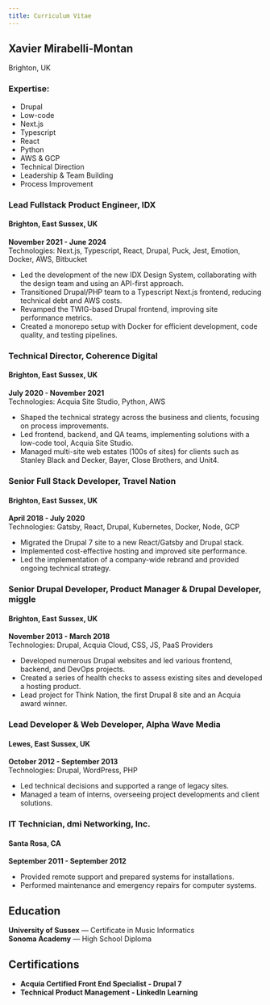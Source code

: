 ```yaml
---
title: Curriculum Vitae
---
```



## Xavier Mirabelli-Montan
Brighton, UK  

### Expertise:
- Drupal
- Low-code
- Next.js
- Typescript
- React
- Python
- AWS & GCP
- Technical Direction
- Leadership & Team Building
- Process Improvement

### Lead Fullstack Product Engineer, IDX  
#### Brighton, East Sussex, UK  
**November 2021 - June 2024**  
Technologies: Next.js, Typescript, React, Drupal, Puck, Jest, Emotion, Docker, AWS, Bitbucket

- Led the development of the new IDX Design System, collaborating with the design team and using an API-first approach.
- Transitioned Drupal/PHP team to a Typescript Next.js frontend, reducing technical debt and AWS costs.
- Revamped the TWIG-based Drupal frontend, improving site performance metrics.
- Created a monorepo setup with Docker for efficient development, code quality, and testing pipelines.

### Technical Director, Coherence Digital  
#### Brighton, East Sussex, UK  
**July 2020 - November 2021**  
Technologies: Acquia Site Studio, Python, AWS

- Shaped the technical strategy across the business and clients, focusing on process improvements.
- Led frontend, backend, and QA teams, implementing solutions with a low-code tool, Acquia Site Studio.
- Managed multi-site web estates (100s of sites) for clients such as Stanley Black and Decker, Bayer, Close Brothers, and Unit4.


### Senior Full Stack Developer, Travel Nation  
#### Brighton, East Sussex, UK  
**April 2018 - July 2020**  
Technologies: Gatsby, React, Drupal, Kubernetes, Docker, Node, GCP

- Migrated the Drupal 7 site to a new React/Gatsby and Drupal stack.
- Implemented cost-effective hosting and improved site performance.
- Led the implementation of a company-wide rebrand and provided ongoing technical strategy.

### Senior Drupal Developer, Product Manager & Drupal Developer, miggle  
#### Brighton, East Sussex, UK  
**November 2013 - March 2018**  
Technologies: Drupal, Acquia Cloud, CSS, JS, PaaS Providers

- Developed numerous Drupal websites and led various frontend, backend, and DevOps projects.
- Created a series of health checks to assess existing sites and developed a hosting product.
- Lead project for Think Nation, the first Drupal 8 site and an Acquia award winner.

### Lead Developer & Web Developer, Alpha Wave Media  
#### Lewes, East Sussex, UK  
**October 2012 - September 2013**  
Technologies: Drupal, WordPress, PHP

- Led technical decisions and supported a range of legacy sites.
- Managed a team of interns, overseeing project developments and client solutions.

### IT Technician, dmi Networking, Inc.  
#### Santa Rosa, CA  
**September 2011 - September 2012**

- Provided remote support and prepared systems for installations.
- Performed maintenance and emergency repairs for computer systems.

## Education

**University of Sussex** — Certificate in Music Informatics  
**Sonoma Academy** — High School Diploma  

## Certifications

- **Acquia Certified Front End Specialist - Drupal 7**
- **Technical Product Management - LinkedIn Learning**
